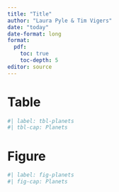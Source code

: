 ```yaml
---
title: "Title"
author: "Laura Pyle & Tim Vigers"
date: "today"
date-format: long
format:
  pdf:
    toc: true
    toc-depth: 5
editor: source
---
```


# Table

```r
#| label: tbl-planets
#| tbl-cap: Planets

```

# Figure

```r
#| label: fig-planets
#| fig-cap: Planets

```
